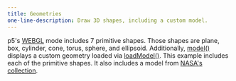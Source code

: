 ---
title: Geometries
one-line-description: Draw 3D shapes, including a custom model.
---

p5's
<a href="https://p5js.org/reference/#/p5/WEBGL" target="_blank">WEBGL</a>
mode includes 7 primitive shapes. Those shapes are plane, box,
cylinder, cone, torus, sphere, and ellipsoid. Additionally,
<a href="https://p5js.org/reference/#/p5/model" target="_blank">model()</a>
displays a custom geometry loaded via
<a href="https://p5js.org/reference/#/p5/loadModel" target="_blank">loadModel()</a>.
This example includes each of the primitive shapes. It also includes a model
from <a href="https://nasa3d.arc.nasa.gov/models" target="_blank">NASA's collection</a>.